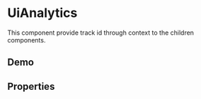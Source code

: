 


<Meta title="UiAnalytics/Docs" />

# UiAnalytics

This component provide track id through context to the children components.

## Demo

<Canvas>
  <UiAnalytics trackId="parent">
    <UseUiTrackId />
    <UseUiTrackIds />
  </UiAnalytics>
</Canvas>

## Properties

<ArgsTable of={UiAnalytics} />

